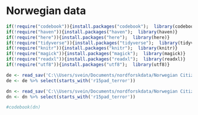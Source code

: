 # Norwegian data

```r
if(!require("codebook")){install.packages("codebook");  library(codebook)}
if(!require("haven")){install.packages("haven");  library(haven)}
if(!require("here")){install.packages("here");  library(here)}
if(!require("tidyverse")){install.packages("tidyverse");  library(tidyverse)}
if(!require("knitr")){install.packages("knitr");  library(knitr)}
if(!require("magick")){install.packages("magick");  library(magick)}
if(!require("readxl")){install.packages("readxl");  library(readxl)}
if(!require("utf8")){install.packages("utf8");  library(utf8)}

```

```r

de <- read_sav('C:\\Users/svein/Documents/nordforskdata/Norwegian Citizen Panel - wave 15 - EN.sav') 
de <- de %>% select(starts_with('r15pad_terror'))

dn <- read_sav('C:\\Users/svein/Documents/nordforskdata/Norwegian Citizen Panel - wave 15 - NO.sav') 
dn <- dn %>% select(starts_with('r15pad_terror'))
```

```r
#codebook(dn)
```
